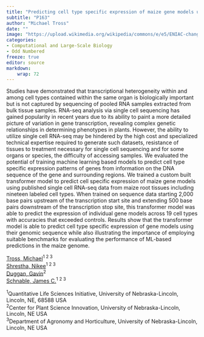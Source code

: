 ```yaml
---
title: "Predicting cell type specific expression of maize gene models using DNA sequence"
subtitle: "P163"
author: "Michael Tross"
date: ""
image: "https://upload.wikimedia.org/wikipedia/commons/e/e5/ENIAC-changing_a_tube.jpg"
categories: 
- Computational and Large-Scale Biology
- Odd Numbered
freeze: true
editor: source
markdown: 
    wrap: 72
---
```


Studies have demonstrated that transcriptional heterogeneity within and among cell types contained within the same organ is biologically important but is not captured by sequencing of pooled RNA samples extracted from bulk tissue samples. RNA-seq analysis via single cell sequencing has gained popularity in recent years due to its ability to paint a more detailed picture of variation in gene transcription, revealing complex genetic relationships in determining phenotypes in plants. However, the ability to utilize single cell RNA-seq may be hindered by the high cost and specialized technical expertise required to generate such datasets, resistance of tissues to treatment necessary for single cell sequencing and for some organs or species, the difficulty of accessing samples. We evaluated the potential of training machine learning based models to predict cell type specific expression patterns of genes from information on the DNA sequence of the gene and surrounding regions. We trained a custom built transformer model to predict cell specific expression of maize gene models using published single cell RNA-seq data from maize root tissues including nineteen labeled cell types. When trained on sequence data starting 2,000 base pairs upstream of the transcription start site and extending 500 base pairs downstream of the transcription stop site, this transformer model was able to predict the expression of individual gene models across 19 cell types with accuracies that exceeded controls. Results show that the transformer model is able to predict cell type specific expression of gene models using their genomic sequence while also illustrating the importance of employing suitable benchmarks for evaluating the performance of ML-based predictions in the maize genome.

<a href='mailto:mtross2@huskers.unl.edu'>Tross, Michael</a><sup>1 2 3</sup><br><a href='mailto:nshrestha5@huskers.unl.edu'>Shrestha, Nikee</a><sup>1 2 3</sup><br><a href='mailto:genomancer@gmail.com'>Duggan, Gavin</a><sup>2</sup><br><a href='mailto:schnable@unl.edu'>Schnable, James C.</a><sup>1 2 3</sup><br>

<sup>1</sup>Quantitative Life Sciences Initiative, University of Nebraska-Lincoln, Lincoln, NE, 68588 USA<br><sup>2</sup>Center for Plant Science Innovation, University of Nebraska-Lincoln, Lincoln, NE USA<br><sup>3</sup>Department of Agronomy and Horticulture, University of Nebraska-Lincoln, Lincoln, NE USA<br>